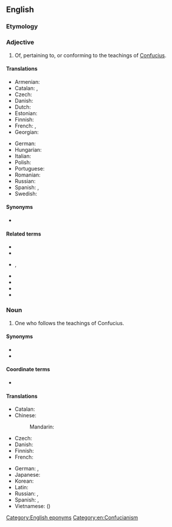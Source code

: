 ==English==

===Etymology===
{{suffix|en|Confucius|ian}}

===Adjective===
{{en-adj}}

# Of, pertaining to, or conforming to the teachings of [[Confucius]].

====Translations====
{{trans-top|of, pertaining to, or conforming to the teachings of Confucius}}
* Armenian: {{t-needed|hy}}
* Catalan: {{t|ca|confucià}}, {{t|ca|confucionista}}
* Czech: {{t|cs|konfuciánský}}
* Danish: {{t|da|konfuciansk}}
* Dutch: {{t-needed|nl}}
* Estonian: {{t-needed|et}}
* Finnish: {{t+|fi|kungfutselainen}}
* French: {{t+|fr|confucéen}}, {{t+|fr|confucien}}
* Georgian: {{t-needed|ka}}
{{trans-mid}}
* German: {{t+|de|konfuzianisch}}
* Hungarian: {{t-needed|hu}}
* Italian: {{t-needed|it}}
* Polish: {{t|pl|konfucjański}}
* Portuguese: {{t-needed|pt}}
* Romanian: {{t|ro|confucian}}
* Russian: {{t+|ru|конфуциа́нский}}
* Spanish: {{t|es|confuciano}}, {{t|es|confucionista}}
* Swedish: {{t+|sv|konfuciansk}}
{{trans-bottom}}

====Synonyms====
* {{l|en|Kongzian}}

====Related terms====
* {{l|en|Hanfeizian}}
* {{l|en|Laozian}}
* {{l|en|Mencian}}, {{l|en|Mengzian}}
* {{l|en|Sunzian}}
* {{l|en|Xunzian}}
* {{l|en|Zengzian}}
* {{l|en|Zhuangzian}}

===Noun===
{{en-noun}}

# One who follows the teachings of Confucius.

====Synonyms====
* {{l|en|Confucianist}}
* {{l|en|Ruist}}

====Coordinate terms====
* {{list:religionists/en}}

====Translations====
{{trans-top|one who follows the teachings of Confucius}}
* Catalan: {{t|ca|confucià|m}}
* Chinese:
*: Mandarin: {{t+|cmn|儒家|tr=rújiā|sc=Hani}}
* Czech: {{t|cs|konfucián|m}}
* Danish: {{t|da|konfucianer|c}}
* Finnish: {{t+|fi|kungfutselainen}}
* French: {{t+|fr|confucianiste|m|f}}
{{trans-mid}}
* German: {{t|de|Konfuzianer|m}}, {{t|de|Konfuzianerin|f}}
* Japanese: {{t|ja|儒家|tr=じゅか, juka|sc=Jpan}}
* Korean: {{t+|ko|유가(儒家)}}
* Latin: {{t|la|Confucianus|m}}
* Russian: {{t+|ru|конфуциа́нец|m}}, {{t|ru|конфуциа́нка|f}}
* Spanish: {{t|es|confuciano|m}}, {{t|es|confucionista|m}}
* Vietnamese: {{t+|vi|nho gia}} ({{t+|vi|儒家}})
{{trans-bottom}}

[[Category:English eponyms]]
[[Category:en:Confucianism]]
